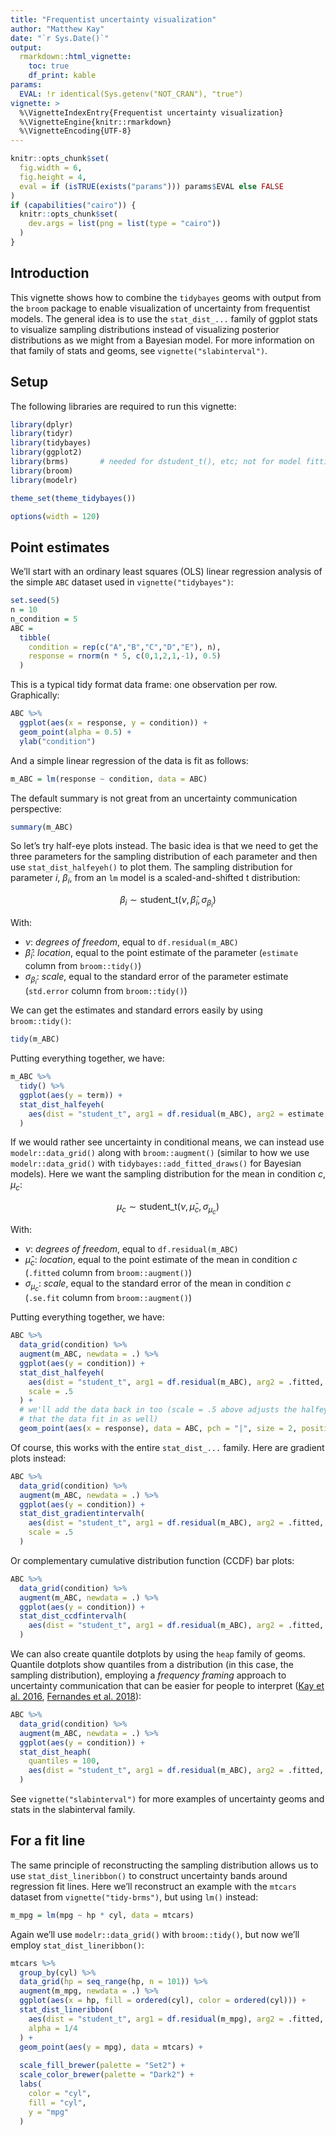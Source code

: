 ```yaml
---
title: "Frequentist uncertainty visualization"
author: "Matthew Kay"
date: "`r Sys.Date()`"
output: 
  rmarkdown::html_vignette:
    toc: true
    df_print: kable
params:
  EVAL: !r identical(Sys.getenv("NOT_CRAN"), "true")
vignette: >
  %\VignetteIndexEntry{Frequentist uncertainty visualization}
  %\VignetteEngine{knitr::rmarkdown}
  %\VignetteEncoding{UTF-8}
---
```

  
<style type="text/css">
.kable-table table {
  margin-left: 0;
}
img {
  border: none;
}
</style>

```r
knitr::opts_chunk$set(
  fig.width = 6, 
  fig.height = 4,
  eval = if (isTRUE(exists("params"))) params$EVAL else FALSE
)
if (capabilities("cairo")) {
  knitr::opts_chunk$set(
    dev.args = list(png = list(type = "cairo"))
  )  
}
```

## Introduction
  
This vignette shows how to combine the `tidybayes` geoms with output from the `broom` package to enable visualization of uncertainty from frequentist models. The general idea is to use the `stat_dist_...` family of ggplot stats to visualize sampling distributions instead of visualizing posterior distributions as we might from a Bayesian model. For more information on that family of stats and geoms, see `vignette("slabinterval")`.

## Setup
  
The following libraries are required to run this vignette:
  
```r
library(dplyr)
library(tidyr)
library(tidybayes)
library(ggplot2)
library(brms)       # needed for dstudent_t(), etc; not for model fitting
library(broom)
library(modelr)

theme_set(theme_tidybayes())
```

```r
options(width = 120)
```


## Point estimates

We'll start with an ordinary least squares (OLS) linear regression analysis of the simple `ABC` dataset used in `vignette("tidybayes")`:

```r
set.seed(5)
n = 10
n_condition = 5
ABC =
  tibble(
    condition = rep(c("A","B","C","D","E"), n),
    response = rnorm(n * 5, c(0,1,2,1,-1), 0.5)
  )
```

This is a typical tidy format data frame: one observation per row. Graphically:

```r
ABC %>%
  ggplot(aes(x = response, y = condition)) +
  geom_point(alpha = 0.5) +
  ylab("condition")
```

And a simple linear regression of the data is fit as follows:

```r
m_ABC = lm(response ~ condition, data = ABC)
```

The default summary is not great from an uncertainty communication perspective:

```r
summary(m_ABC)
```

So let's try half-eye plots instead. The basic idea is that we need to get the three parameters for the sampling distribution of each parameter and then use `stat_dist_halfeyeh()` to plot them. The sampling distribution for parameter $i$, $\beta_i$, from an `lm` model is a scaled-and-shifted t distribution:

$$
\beta_i \sim \textrm{student_t}\left(\nu, \hat\beta_i, \sigma_{\beta_i}\right)
$$

With:

- $\nu$: *degrees of freedom*, equal to `df.residual(m_ABC)`
- $\hat\beta_i$: *location*, equal to the point estimate of the parameter (`estimate` column from `broom::tidy()`)
- $\sigma_{\beta_i}$: *scale*, equal to the standard error of the parameter estimate (`std.error` column from `broom::tidy()`)

We can get the estimates and standard errors easily by using `broom::tidy()`:

```r
tidy(m_ABC)
```

Putting everything together, we have:

```r
m_ABC %>%
  tidy() %>%
  ggplot(aes(y = term)) +
  stat_dist_halfeyeh(
    aes(dist = "student_t", arg1 = df.residual(m_ABC), arg2 = estimate, arg3 = std.error)
  )
```

If we would rather see uncertainty in conditional means, we can instead use `modelr::data_grid()` along with `broom::augment()` (similar to how we use `modelr::data_grid()` with `tidybayes::add_fitted_draws()` for Bayesian models). Here we want the sampling distribution for the mean in condition $c$, $\mu_c$:

$$
\mu_c \sim \textrm{student_t}\left(\nu, \hat\mu_c, \sigma_{\mu_c} \right)
$$

With:

- $\nu$: *degrees of freedom*, equal to `df.residual(m_ABC)`
- $\hat\mu_c$: *location*, equal to the point estimate of the mean in condition $c$ (`.fitted` column from `broom::augment()`)
- $\sigma_{\mu_c}$: *scale*, equal to the standard error of the mean in condition $c$ (`.se.fit` column from `broom::augment()`)

Putting everything together, we have:

```r
ABC %>%
  data_grid(condition) %>%
  augment(m_ABC, newdata = .) %>%
  ggplot(aes(y = condition)) +
  stat_dist_halfeyeh(
    aes(dist = "student_t", arg1 = df.residual(m_ABC), arg2 = .fitted, arg3 = .se.fit), 
    scale = .5
  ) +
  # we'll add the data back in too (scale = .5 above adjusts the halfeye height so
  # that the data fit in as well)
  geom_point(aes(x = response), data = ABC, pch = "|", size = 2, position = position_nudge(y = -.15))
```

Of course, this works with the entire `stat_dist_...` family. Here are gradient plots instead:

```r
ABC %>%
  data_grid(condition) %>%
  augment(m_ABC, newdata = .) %>%
  ggplot(aes(y = condition)) +
  stat_dist_gradientintervalh(
    aes(dist = "student_t", arg1 = df.residual(m_ABC), arg2 = .fitted, arg3 = .se.fit), 
    scale = .5
  )
```

Or complementary cumulative distribution function (CCDF) bar plots:

```r
ABC %>%
  data_grid(condition) %>%
  augment(m_ABC, newdata = .) %>%
  ggplot(aes(y = condition)) +
  stat_dist_ccdfintervalh(
    aes(dist = "student_t", arg1 = df.residual(m_ABC), arg2 = .fitted, arg3 = .se.fit)
  )
```

We can also create quantile dotplots by using the `heap` family of geoms. Quantile dotplots show quantiles from a distribution (in this case, the sampling distribution), employing a *frequency framing* approach to uncertainty communication that can be easier for people to interpret ([Kay et al. 2016](https://doi.org/10.1145/2858036.2858558), [Fernandes et al. 2018](https://doi.org/10.1145/3173574.3173718)):

```r
ABC %>%
  data_grid(condition) %>%
  augment(m_ABC, newdata = .) %>%
  ggplot(aes(y = condition)) +
  stat_dist_heaph(
    quantiles = 100,
    aes(dist = "student_t", arg1 = df.residual(m_ABC), arg2 = .fitted, arg3 = .se.fit)
  )
```

See `vignette("slabinterval")` for more examples of uncertainty geoms and stats in the slabinterval family.

## For a fit line

The same principle of reconstructing the sampling distribution allows us to use `stat_dist_lineribbon()` to construct uncertainty bands around regression fit lines. Here we'll reconstruct an example with the `mtcars` dataset from `vignette("tidy-brms")`, but using `lm()` instead:

```r
m_mpg = lm(mpg ~ hp * cyl, data = mtcars)
```

Again we'll use `modelr::data_grid()` with `broom::tidy()`, but now we'll employ `stat_dist_lineribbon()`:

```r
mtcars %>%
  group_by(cyl) %>%
  data_grid(hp = seq_range(hp, n = 101)) %>%
  augment(m_mpg, newdata = .) %>%
  ggplot(aes(x = hp, fill = ordered(cyl), color = ordered(cyl))) +
  stat_dist_lineribbon(
    aes(dist = "student_t", arg1 = df.residual(m_mpg), arg2 = .fitted, arg3 = .se.fit), 
    alpha = 1/4
  ) +
  geom_point(aes(y = mpg), data = mtcars) +
  
  scale_fill_brewer(palette = "Set2") +
  scale_color_brewer(palette = "Dark2") +
  labs(
    color = "cyl",
    fill = "cyl",
    y = "mpg"
  )
```
